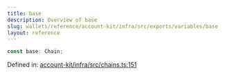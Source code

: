 ```yaml
---
title: base
description: Overview of base
slug: wallets/reference/account-kit/infra/src/exports/variables/base
layout: reference
---
```


```ts
const base: Chain;
```

Defined in: [account-kit/infra/src/chains.ts:151](https://github.com/alchemyplatform/aa-sdk/blob/e3c1a23e6e03f44bf2db3afddb97a91b175cba58/account-kit/infra/src/chains.ts#L151)
